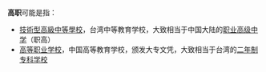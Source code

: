 '''高职'''可能是指：

* [[技術型高級中等學校|技術型高級中等學校]]，台湾中等教育学校，大致相当于中国大陆的[[职业高级中学|职业高级中学]]（职高）
* [[高等职业学校|高等职业学校]]，中国高等教育学校，颁发大专文凭，大致相当于台湾的[[二年制专科学校|二年制专科学校]]

{{Disambig|CAT=二字消歧義}}